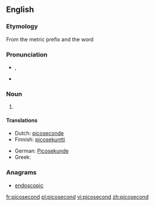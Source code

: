 ==English==

===Etymology===
From the metric prefix {{term|pico-}} and the word {{term|second}}

===Pronunciation===
* {{a|UK}} {{IPA|/ˈpiː.kəʊˌsɛk.ənd/}}, {{X-SAMPA|/"pi:.k@U%sEk.@nd/}}
* {{hyphenation|pee-ko-sec-ond}}

===Noun===
{{en-noun}}
# {{SI-unit|pico|second|time}}

====Translations====
{{trans-top|10<sup>-12</sup> second}}
* Dutch: [[picoseconde]] {{m}}
* Finnish: [[picosekuntti]]
{{trans-mid}}
* German: [[Picosekunde]] {{f}}
* Greek: {{t-|el|πικοδευτερόλεπτο|n|tr=pikodefterólepto|sc=Grek}}
{{trans-bottom}}

===Anagrams===
* [[endoscopic#English|endoscopic]]

[[fr:picosecond]]
[[pl:picosecond]]
[[vi:picosecond]]
[[zh:picosecond]]